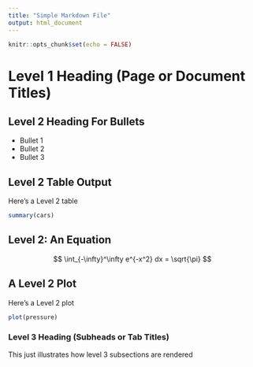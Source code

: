 ```yaml
---
title: "Simple Markdown File"
output: html_document
---
```


```r
knitr::opts_chunk$set(echo = FALSE)
```

# Level 1 Heading (Page or Document Titles)

## Level 2 Heading For Bullets

- Bullet 1
- Bullet 2
- Bullet 3

## Level 2 Table Output

Here's a Level 2 table

```r
summary(cars)
```

## Level 2: An Equation

$$
\int_{-\infty}^\infty e^{-x^2} dx = \sqrt{\pi}
$$

## A Level 2 Plot

Here's a Level 2 plot

```r
plot(pressure)
```

### Level 3 Heading (Subheads or Tab Titles)

This just illustrates how level 3 subsections are rendered
